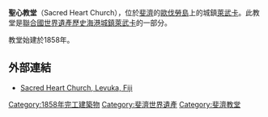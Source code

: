 {{Infobox church
|name = 聖心教堂<br />Sacred Heart Church
|image = ChurchLevuka.jpg
|imagesize = 
|caption = 聖心教堂
|location = 海灘街，[[萊武卡|萊武卡]]，[[歐伐勞島|歐伐勞島]]
|coordinates = {{coord|17|40|56|S|178|50|3|E|type:landmark|display=inline, title}}
|denomination = [[羅馬天主教|羅馬天主教]] 
|consecrated date = 1858年
|architect = Louyot神父
|architectural type = [[哥德復興式建築|哥德復興式建築]]
|capacity = 250
|length =
|width = {{convert|13|x|13|ft}}
|width nave 
|height max = {{convert|80|ft}}
|materials = 木材、石材
}}

'''聖心教堂'''（Sacred Heart Church），位於[[斐濟|斐濟]]的[[歐伐勞島|歐伐勞島]]上的城鎮[[萊武卡|萊武卡]]。此教堂是[[聯合國世界遺產|聯合國世界遺產]][[歷史海港城鎮萊武卡|歷史海港城鎮萊武卡]]的一部分。

教堂始建於1858年。

==外部連結==
* [http://www.gcatholic.org/churches/oceania/5646.htm Sacred Heart Church, Levuka, Fiji]

[[Category:1858年完工建築物|Category:1858年完工建築物]]
[[Category:斐濟世界遺產|Category:斐濟世界遺產]]
[[Category:斐濟教堂|Category:斐濟教堂]]